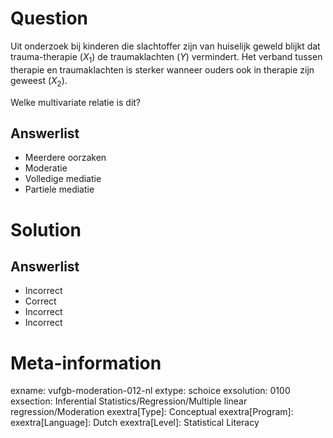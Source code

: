 Question
========
  
Uit onderzoek bij kinderen die slachtoffer zijn van huiselijk geweld blijkt dat trauma-therapie ($X_{1}$) de traumaklachten (*Y*) vermindert. Het verband tussen therapie en traumaklachten is sterker wanneer ouders ook in therapie zijn geweest ($X_{2}$).

Welke multivariate relatie is dit?
  
Answerlist
----------
* Meerdere oorzaken
* Moderatie
* Volledige mediatie
* Partiele mediatie

Solution
========

Answerlist
----------
* Incorrect
* Correct
* Incorrect
* Incorrect

Meta-information
================
exname: vufgb-moderation-012-nl
extype: schoice
exsolution: 0100
exsection: Inferential Statistics/Regression/Multiple linear regression/Moderation
exextra[Type]: Conceptual
exextra[Program]: 
exextra[Language]: Dutch
exextra[Level]: Statistical Literacy